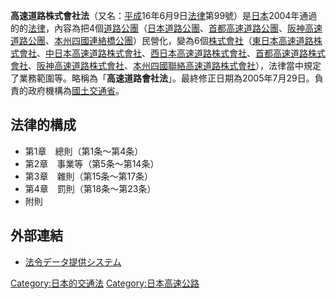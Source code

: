 '''高速道路株式會社法'''（又名：[[平成|平成]]16年6月9日[[法律|法律]]第99號）是[[日本|日本]]2004年通過的的[[法律|法律]]，內容為把4個[[道路|道路]][[公團|公團]]（[[日本道路公團|日本道路公團]]、[[首都高速道路公團|首都高速道路公團]]、[[阪神高速道路公團|阪神高速道路公團]]、[[本州四國連絡橋公團|本州四國連絡橋公團]]）民營化，變為6個[[株式會社|株式會社]]（[[東日本高速道路株式會社|東日本高速道路株式會社]]、[[中日本高速道路株式會社|中日本高速道路株式會社]]、[[西日本高速道路株式會社|西日本高速道路株式會社]]、[[首都高速道路株式會社|首都高速道路株式會社]]、[[阪神高速公路|阪神高速道路株式會社]]、[[本州四國聯絡高速公路|本州四國聯絡高速道路株式會社]]），法律當中規定了業務範圍等。略稱為「'''高速道路會社法'''」。最終修正日期為2005年7月29日。負責的政府機構為[[國土交通省|國土交通省]]。

== 法律的構成 ==
{{Portal box|日本|公路|法律}}
*第1章　總則（第1条～第4条）
*第2章　事業等（第5条～第14条）
*第3章　雜則（第15条～第17条）
*第4章　罰則（第18条～第23条）
*附則

== 外部連結==
*[https://web.archive.org/web/20120203185448/http://law.e-gov.go.jp/cgi-bin/idxselect.cgi?IDX_OPT=2 法令データ提供システム]

{{日本高速公路}}
{{DEFAULTSORT:日本高速公路}}
[[Category:日本的交通法|Category:日本的交通法]]
[[Category:日本高速公路|Category:日本高速公路]]